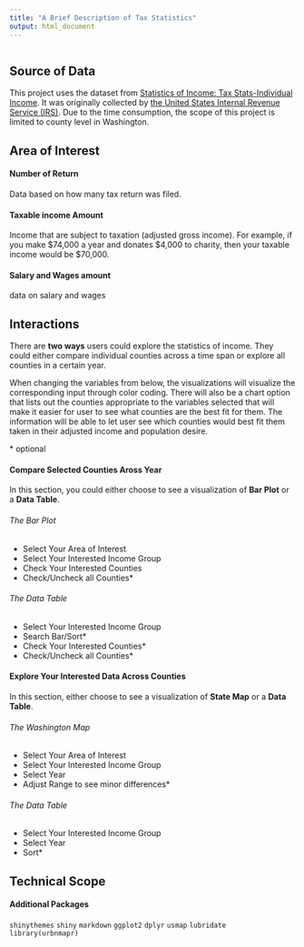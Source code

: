 ```yaml
---
title: "A Brief Description of Tax Statistics"
output: html_document
---
```


```r

```

## Source of Data

This project uses the dataset from [Statistics of Income: Tax Stats-Individual Income](https://www.irs.gov/statistics/soi-tax-stats-about-soi). It was originally collected by [the United States Internal Revenue Service (IRS)](https://www.irs.gov/). Due to the time consumption, the scope of this project is limited to county level in Washington. 


## Area of Interest

#### Number of Return

Data based on how many tax return was filed.


#### Taxable income Amount

Income that are subject to taxation (adjusted gross income).
For example, if you make \$74,000 a year and donates \$4,000 to charity, then your taxable income would be $70,000.  


#### Salary and Wages amount

data on salary and wages


## Interactions

There are **two ways** users could explore the statistics of income. They could either compare individual counties across a time span or explore all counties in a certain year. 

When changing the variables from below, the visualizations will visualize the corresponding input through color coding. There will also be a chart option that lists out the counties appropriate to the variables selected that will make it easier for user to see what counties are the best fit for them. The information will be able to let user see which counties would best fit them taken in their adjusted income and population desire.

\* optional

#### Compare Selected Counties Aross Year 

In this section, you could either choose to see a visualization of **Bar Plot** or a **Data Table**.  

###### The Bar Plot

* Select Your Area of Interest
* Select Your Interested Income Group
* Check Your Interested Counties
* Check/Uncheck all Counties*

###### The Data Table

* Select Your Interested Income Group 
* Search Bar/Sort*
* Check Your Interested Counties*
* Check/Uncheck all Counties*


#### Explore Your Interested Data Across Counties

In this section, either choose to see a visualization of **State Map** or a **Data Table**.

###### The Washington Map

* Select Your Area of Interest
* Select Your Interested Income Group 
* Select Year
* Adjust Range to see minor differences*


###### The Data Table

* Select Your Interested Income Group 
* Select Year
* Sort*


## Technical Scope

#### Additional Packages

`shinythemes`
`shiny`
`markdown`
`ggplot2`
`dplyr`
`usmap`
`lubridate`
`library(urbnmapr)`

